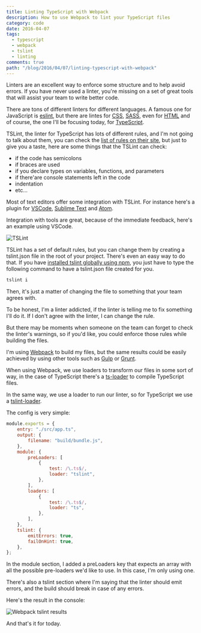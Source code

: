 ```yaml
---
title: Linting TypeScript with Webpack
description: How to use Webpack to lint your TypeScript files
category: code
date: 2016-04-07
tags:
  - typescript
  - webpack
  - tslint
  - linting
comments: true
path: "/blog/2016/04/07/linting-typescript-with-webpack"
---
```


Linters are an excellent way to enforce some structure and to help avoid errors.
If you have never used a linter, you're missing on a set of great tools that
will assist your team to write better code.

There are tons of different linters for different languages. A famous one for
JavaScript is [eslint](http://eslint.org/), but there are lintes for
[CSS](http://csslint.net/), [SASS](https://github.com/brigade/scss-lint/), even
for [HTML](https://github.com/deezer/html-linter) and of course, the one I'll be
focusing today, for [TypeScript](https://palantir.github.io/tslint/).

TSLint, the linter for TypeScript has lots of different rules, and I'm not going
to talk about them, you can check the
[list of rules on their site](https://palantir.github.io/tslint/rules/), but
just to give you a taste, here are some things that the TSLint can check:

- if the code has semicolons
- if braces are used
- if you declare types on variables, functions, and parameters
- if there'are console statements left in the code
- indentation
- etc...

Most of text editors offer some integration with TSLint. For instance here's a
plugin for
[VSCode](https://marketplace.visualstudio.com/items?itemName=eg2.tslint),
[Sublime Text](https://packagecontrol.io/packages/SublimeLinter-contrib-tslint)
and [Atom](https://atom.io/packages/linter-tslint).

Integration with tools are great, because of the immediate feedback, here's an
example using VSCode.

![TSLint](tslint.png)

TSLint has a set of default rules, but you can change them by creating a
tslint.json file in the root of your project. There's even an easy way to do
that. If you have
[installed tslint globally using npm](https://www.npmjs.com/package/tslint), you
just have to type the following command to have a tslint.json file created for
you.

```bash
tslint i
```

Then, it's just a matter of changing the file to something that your team agrees
with.

To be honest, I'm a linter addicted, if the linter is telling me to fix
something I'll do it. If I don't agree with the linter, I can change the rule.

But there may be moments when someone on the team can forget to check the
linter's warnings, so if you'd like, you could enforce those rules while
building the files.

I'm using [Webpack](https://webpack.github.io/) to build my files, but the same
results could be easily achieved by using other tools such as
[Gulp](http://gulpjs.com/) or [Grunt](http://gruntjs.com/).

When using Webpack, we use loaders to transform our files in some sort of way,
in the case of TypeScript there's a
[ts-loader](https://www.npmjs.com/package/ts-loader) to compile TypeScript
files.

In the same way, we use a loader to run our linter, so for TypeScript we use a
[tslint-loader](https://www.npmjs.com/package/tslint-loader).

The config is very simple:

```js
module.exports = {
	entry: "./src/app.ts",
	output: {
		filename: "build/bundle.js",
	},
	module: {
		preLoaders: [
			{
				test: /\.ts$/,
				loader: "tslint",
			},
		],
		loaders: [
			{
				test: /\.ts$/,
				loader: "ts",
			},
		],
	},
	tslint: {
		emitErrors: true,
		failOnHint: true,
	},
};
```

In the module section, I added a preLoaders key that expects an array with all
the possible pre-loaders we'd like to use. In this case, I'm only using one.

There's also a tslint section where I'm saying that the linter should emit
errors, and the build should break in case of any errors.

Here's the result in the console:

![Webpack tslint results](webpack-tslint.png)

And that's it for today.
